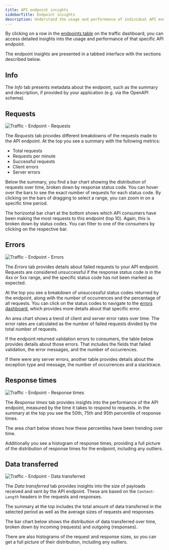 ```yaml
---
title: API endpoint insights
sidebarTitle: Endpoint insights
description: Understand the usage and performance of individual API endpoints.
---
```


By clicking on a row in the [endpoints table](/features/traffic-dashboard#endpoints-table) on the traffic dashboard, you can access detailed insights into the usage and performance of that specific API endpoint.

The endpoint insights are presented in a tabbed interface with the sections described below.

## Info

The *Info* tab presents metadata about the endpoint, such as the summary and description, if provided by your application (e.g. via the OpenAPI schema).

## Requests

<img src="https://assets.apitally.io/docs/2025-05-21/traffic-endpoint-requests.webp" alt="Traffic - Endpoint - Requests" class="rounded-xl" />

The *Requests* tab provides different breakdowns of the requests made to the API endpoint. At the top you see a summary with the following metrics:

- Total requests
- Requests per minute
- Successful requests
- Client errors
- Server errors

Below the summary, you find a bar chart showing the distribution of requests over time, broken down by response status code.
You can hover over the bars to see the exact number of requests for each status code.
By clicking on the bars of dragging to select a range, you can zoom in on a specific time period.

The horizontal bar chart at the bottom shows which API consumers have been making the most requests to this endpoint (top 10).
Again, this is broken down by status codes.
You can filter to one of the consumers by clicking on the respective bar.

## Errors

<img src="https://assets.apitally.io/docs/2025-05-21/traffic-endpoint-errors.webp" alt="Traffic - Endpoint - Errors" class="rounded-xl" />

The *Errors* tab provides details about failed requests to your API endpoint.
Requests are considered unsuccessful if the response status code is in the 4xx or 5xx range, and the specific status code has not been marked as expected.

At the top you see a breakdown of unsuccessful status codes returned by the endpoint, along with the number of occurrences and the percentage of all requests.
You can click on the status codes to navigate to the [errors dashboard](/features/errors-dashboard), which provides more details about that specific error.

An area chart shows a trend of client and server error rates over time.
The error rates are calculated as the number of failed requests divided by the total number of requests.

If the endpoint returned validation errors to consumers, the table below provides details about those errors.
That includes the fields that failed validation, the error messages, and the number of occurrences.

If there were any server errors, another table provides details about the exception type and message, the number of occurrences and a stacktrace.

## Response times

<img src="https://assets.apitally.io/docs/2025-05-21/traffic-endpoint-response-times.webp" alt="Traffic - Endpoint - Response times" class="rounded-xl" />

The *Response times* tab provides insights into the performance of the API endpoint, measured by the time it takes to respond to requests.
In the summary at the top you see the 50th, 75th and 95th percentile of response times.

The area chart below shows how these percentiles have been trending over time.

Additionally you see a histogram of response times, providing a full picture of the distribution of response times for the endpoint, including any outliers.

## Data transferred

<img src="https://assets.apitally.io/docs/2025-05-21/traffic-endpoint-data-transferred.webp" alt="Traffic - Endpoint - Data transferred" class="rounded-xl" />

The *Data transferred* tab provides insights into the size of payloads received and sent by the API endpoint.
These are based on the `Content-Length` headers in the requests and responses.

The summary at the top includes the total amount of data transferred in the selected period as well as the average sizes of requests and responses.

The bar chart below shows the distribution of data transferred over time, broken down by incoming (requests) and outgoing (responses).

There are also histograms of the request and response sizes, so you can get a full picture of their distribution, including any outliers.
